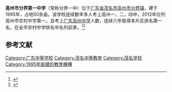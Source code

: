 {{Infobox School
| name           = 分界第一中学
| other_name     = 分界一中
| logo           = 
| image          =
| caption        =
| motto          = 
| established    = 1995年
| closed         = 
| type           = 中学
| language       = 
| religion       =
| affiliation    = 
| IMC            =
| legal_person   =
| district       = 
| grades         = 
| founder        = 
| president      = 
| principal      = 张煜彬
| vice_principal = 
| assistant_principal =
| secretary      = 
| dean           = 
| director       = 
| college        = 
| house          = 
| su             = 
| sc             = 
| cs             = 
| cc             = 
| faculty        = 约130人
| staff          = 
| students       = 约2400人
| area           = 
| athletics      = 
| conference     = 
| tree           = 
| colors         = 
| mascot         = 
| magazine       = 
| free_label     = 
| free_text      = 
| free_label2    = 
| free_text2     = 
| free_label3    = 
| free_text3     = 
| free_label4    = 
| free_text4     = 
| free_label5    = 
| free_text5     =
| telephone      = 
| fax            = 
| address        =      广东省茂名市高州市分界镇
| location       =
| website        = 
}}
'''高州市分界第一中学'''（常称分界一中）位于[[广东省|广东省]][[茂名市|茂名市]][[高州市|高州市]][[分界镇_(高州市)|分界镇]]，建于1995年，占地50余亩。该学校连续数年多人考上高州一，二，四中，2012年位列高州市农村中学第一。且考上[[广东高州中学|广东高州中学]]人数，连续六年取得本片区排名第一名，在全市农村中学排名中名列前茅。<ref>{{Cite web|url=http://www.aiweibang.com/yuedu/35934871.html|title=继往开来 屡创佳绩茂名市名校分界一中_粤西资讯-爱微帮|accessdate=2016-09-24|work=www.aiweibang.com|archive-date=2016-10-05|archive-url=https://web.archive.org/web/20161005103602/http://www.aiweibang.com/yuedu/35934871.html|dead-url=no}}</ref><ref>{{Cite web|url=http://news.southcn.com/dishi/maoming/content/2012-10/22/content_56643140.htm|title=分界：改善民生与经济发展同步向前 茂名新闻 南方网|accessdate=2016-09-24|last=南方网|work=news.southcn.com|archive-date=2016-10-05|archive-url=https://web.archive.org/web/20161005132507/http://news.southcn.com/dishi/maoming/content/2012-10/22/content_56643140.htm|dead-url=no}}</ref>

==参考文献==
{{reflist}}

[[Category:广东中等学校|Category:广东中等学校]]
[[Category:茂名中等教育|Category:茂名中等教育]]
[[Category:茂名学校|Category:茂名学校]]
[[Category:1995年創建的教育機構|Category:1995年創建的教育機構]]